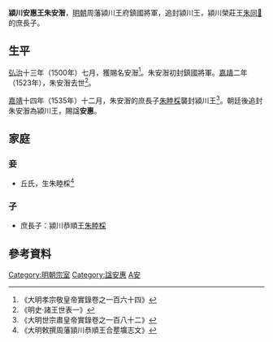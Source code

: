 '''潁川安惠王朱安潪'''{{BD|15世紀||1523年||catIdx=Z朱}}，[[明朝|明朝]]周藩潁川王府鎮國將軍，追封潁川王，潁川榮莊王[[朱同𨭖|朱同𨭖]]的庶長子。

==生平==
[[弘治|弘治]]十三年（1500年）七月，獲賜名安潪<ref>《大明孝宗敬皇帝實錄卷之一百六十四》</ref>。朱安潪初封鎮國將軍。[[嘉靖|嘉靖]]二年（1523年），朱安潪去世<ref>《明史·諸王世表一》</ref>。

[[嘉靖|嘉靖]]十四年（1535年）十二月，朱安潪的庶長子[[朱睦棌|朱睦棌]]襲封潁川王<ref>《大明世宗肅皇帝實錄卷之一百八十二》</ref>。朝廷後追封朱安潪為潁川王，賜諡'''安惠'''。

==家庭==
===妾===
*丘氏，生朱睦棌<ref>《大明敕撰周藩頴川恭順王合塟壙志文》</ref>

===子===
*庶長子：潁川恭順王[[朱睦棌|朱睦棌]]

==參考資料==
{{reflist|2}}

[[Category:明朝宗室|Category:明朝宗室]]
[[Category:諡安惠|Category:諡安惠]]
[[Category:朱姓|A安]]